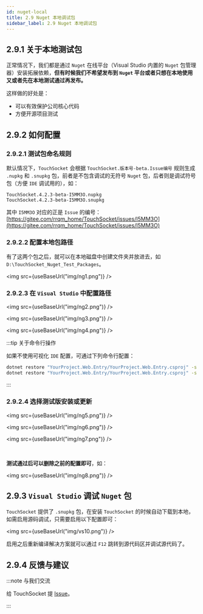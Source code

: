 ```yaml
---
id: nuget-local
title: 2.9 Nuget 本地调试包
sidebar_label: 2.9 Nuget 本地调试包
---
```



## 2.9.1 关于本地测试包

正常情况下，我们都是通过 `Nuget` 在线平台（Visual Studio 内置的 `Nuget` 包管理器）安装拓展依赖，**但有时候我们不希望发布到 `Nuget` 平台或者只想在本地使用又或者先在本地测试通过再发布。**

这样做的好处是：

- 可以有效保护公司核心代码
- 方便开源项目测试

## 2.9.2 如何配置

### 2.9.2.1 测试包命名规则

默认情况下，`TouchSocket` 会根据 `TouchSocket.版本号-beta.Issue编号` 规则生成 `.nupkg` 和 `.snupkg` 包，前者是不包含调试的无符号 `Nuget` 包，后者则是调试符号包（方便 `IDE` 调试用的），如：

```showLineNumbers title="D:\TouchSocket_Nuget_Test_Packages"
TouchSocket.4.2.3-beta-I5MM3O.nupkg
TouchSocket.4.2.3-beta-I5MM3O.snupkg
```

其中 `I5MM3O` 对应的正是 `Issue` 的编号：[https://gitee.com/rrqm_home/TouchSocket/issues/I5MM3O](https://gitee.com/rrqm_home/TouchSocket/issues/I5MM3O)

### 2.9.2.2 配置本地包路径

有了这两个包之后，就可以在本地磁盘中创建文件夹并放进去，如 `D:\TouchSocket_Nuget_Test_Packages`。

<img src={useBaseUrl("img/ng1.png")} />

### 2.9.2.3 在 `Visual Studio` 中配置路径

<img src={useBaseUrl("img/ng2.png")} />

<img src={useBaseUrl("img/ng3.png")} />

<img src={useBaseUrl("img/ng4.png")} />

:::tip 关于命令行操作

如果不使用可视化 `IDE` 配置，可通过下列命令行配置：

```bash
dotnet restore "YourProject.Web.Entry/YourProject.Web.Entry.csproj" -s "D:\TouchSocket_Nuget_Test_Packages";
dotnet restore "YourProject.Web.Entry/YourProject.Web.Entry.csproj" -s "https://api.nuget.org/v3/index.json";
```

:::

### 2.9.2.4 选择测试版安装或更新

<img src={useBaseUrl("img/ng5.png")} />

<img src={useBaseUrl("img/ng6.png")} />

<img src={useBaseUrl("img/ng7.png")} />

<br />

**测试通过后可以删除之前的配置即可**，如：

<img src={useBaseUrl("img/ng8.png")} />

## 2.9.3 `Visual Studio` 调试 `Nuget` 包

`TouchSocket` 提供了 `.snupkg` 包，在安装 `TouchSocket` 的时候自动下载到本地，如需启用源码调试，只需要启用以下配置即可：

<img src={useBaseUrl("img/vs10.png")} />

启用之后重新编译解决方案就可以通过 `F12` 跳转到源代码区并调试源代码了。

## 2.9.4 反馈与建议

:::note 与我们交流

给 TouchSocket 提 [Issue](https://gitee.com/rrqm_home/TouchSocket/issues/new?issue)。

:::
